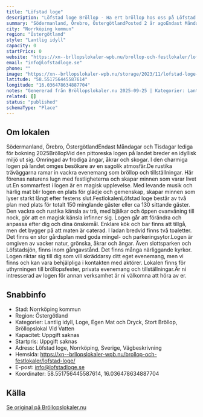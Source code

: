 ```yaml
---
title: "Löfstad loge"
description: "Löfstad loge Bröllop - Ha ert bröllop hos oss på Löfstad loge. Se vår fina Bröllopslokal. Skicka gärna en förfrågan så hjälper vi Er!"
summary: "Södermanland, Örebro, ÖstergötlandPosted 2 år agoEndast Måndagar och Tisdagar lediga för bokning 2025BröllopVid den pittoreska logen på landet breder en idyllisk miljö ut sig. Omringad av frodiga…"
city: "Norrköping kommun"
region: "Östergötland"
style: "Lantlig idyll"
capacity: 0
startPrice: 0
website: "https://xn--brllopslokaler-wpb.nu/brollop-och-festlokaler/lofstad-loge/"
email: "info@lofstadloge.se"
phone: ""
image: "https://xn--brllopslokaler-wpb.nu/storage/2023/11/lofstad-loge-slott-brollopslokalbrollop-festlokal-norrkoping-linkoping-_2_-_Custom_.webp"
latitude: "58.551756445587614"
longitude: "16.036478634887704"
notes: "Genererad från Bröllopslokaler.nu 2025-09-25 | Kategorier: Lantlig idyll, Loge, Egen Mat och Dryck, Stort Bröllop, Bröllopslokal Vid Vatten"
related: []
status: "published"
schemaType: "Place"
---
```


## Om lokalen

Södermanland, Örebro, ÖstergötlandEndast Måndagar och Tisdagar lediga för bokning 2025BröllopVid den pittoreska logen på landet breder en idyllisk miljö ut sig. Omringad av frodiga ängar, åkrar och skogar. I den charmiga logen på landet omges besökare av en sagolik atmosfär.De rustika träväggarna ramar in vackra evenemang som bröllop och tillställningar. Här förenas naturens lugn med festligheterna och skapar minnen som varar livet ut.En sommarfest i logen är en magisk upplevelse. Med levande musik och härlig mat blir logen en plats för glädje och gemenskap, skapar minnen som lyser starkt långt efter festens slut.FestlokalenLöfstad loge består av två plan med plats för totalt 150 minglande gäster eller ca 130 sittande gäster. Den vackra och rustika känsla av trä, med bjälkar och öppen ovanvåning till nock, gör att en magisk känsla infinner sig. Logen går att förändra och anpassa efter dig och dina önskemål. Enklare kök och bar finns att tillgå, men det bygger på att maten är caterad. I ladan bredvid finns två toaletter. Det finns en stor gårdsplan med goda mingel- och parkeringsytor.Logen är omgiven av vacker natur, grönska, åkrar och ängar. Även slottsparken och Löfstadsjön, finns inom gångavstånd. Det finns många närliggande kyrkor. Logen riktar sig till dig som vill skräddarsy ditt eget evenemang, men vi finns och kan vara behjälpliga i kontakten med aktörer. Lokalen finns för uthyrningen till bröllopsfester, privata evenemang och tillställningar.Är ni intresserad av logen för annan verksamhet är ni välkomna att höra av er.

## Snabbinfo

- Stad: Norrköping kommun
- Region: Östergötland
- Kategorier: Lantlig idyll, Loge, Egen Mat och Dryck, Stort Bröllop, Bröllopslokal Vid Vatten
- Kapacitet: Uppgift saknas
- Startpris: Uppgift saknas
- Adress: Löfstad loge, Norrköping, Sverige, Vägbeskrivning
- Hemsida: https://xn--brllopslokaler-wpb.nu/brollop-och-festlokaler/lofstad-loge/
- E-post: info@lofstadloge.se
- Koordinater: 58.551756445587614, 16.036478634887704

## Källa

[Se original på Bröllopslokaler.nu](https://xn--brllopslokaler-wpb.nu/brollop-och-festlokaler/lofstad-loge/)
